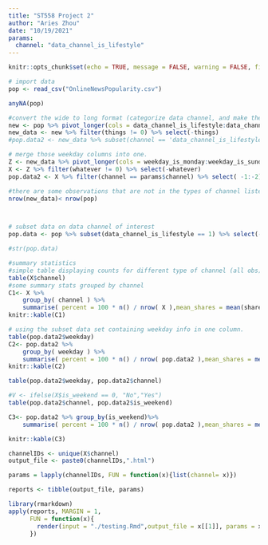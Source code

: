 ```yaml
---
title: "ST558 Project 2"
author: "Aries Zhou"
date: "10/19/2021"
params: 
  channel: "data_channel_is_lifestyle"
---
```




```r
knitr::opts_chunk$set(echo = TRUE, message = FALSE, warning = FALSE, fig.align='center', fig.path = "./")

```


```r
# import data
pop <- read_csv("OnlineNewsPopularity.csv")

anyNA(pop)

#convert the wide to long format (categorize data channel, and make them into one column)
new <- pop %>% pivot_longer(cols = data_channel_is_lifestyle:data_channel_is_world, names_to = "channel",values_to = 'things') 
new_data <- new %>% filter(things != 0) %>% select(-things) 
#pop.data2 <- new_data %>% subset(channel == 'data_channel_is_lifestyle') %>% select( -1:-2)

# merge those weekday columns into one.
Z <- new_data %>% pivot_longer(cols = weekday_is_monday:weekday_is_sunday, names_to = "weekday",values_to = 'whatever') 
X <- Z %>% filter(whatever != 0) %>% select(-whatever) 
pop.data2 <- X %>% filter(channel == params$channel) %>% select( -1:-2)

#there are some observations that are not in the types of channel listed in the data set. 
nrow(new_data)< nrow(pop)



# subset data on data channel of interest
pop.data <- pop %>% subset(data_channel_is_lifestyle == 1) %>% select(-starts_with("data_channel_is_"), -1:-2)

#str(pop.data) 
```




```r
#summary statistics 
#simple table displaying counts for different type of channel (all obs)
table(X$channel) 
#some summary stats grouped by channel 
C1<- X %>% 
    group_by( channel ) %>% 
    summarise( percent = 100 * n() / nrow( X ),mean_shares = mean(shares), mean_images = mean(num_imgs),mean_video = mean(num_videos),mean_link = mean(num_hrefs))
knitr::kable(C1)
```

```r
# using the subset data set containing weekday info in one column. 
table(pop.data2$weekday)
C2<- pop.data2 %>% 
    group_by( weekday ) %>% 
    summarise( percent = 100 * n() / nrow( pop.data2 ),mean_shares = mean(shares), mean_images = mean(num_imgs),mean_video = mean(num_videos),mean_link = mean(num_hrefs))
knitr::kable(C2)

table(pop.data2$weekday, pop.data2$channel)
```


```r
#V <- ifelse(X$is_weekend == 0, "No","Yes")
table(pop.data2$channel, pop.data2$is_weekend)

C3<- pop.data2 %>% group_by(is_weekend)%>% 
    summarise( percent = 100 * n() / nrow( pop.data2 ),mean_shares = mean(shares), mean_images = mean(num_imgs),mean_video = mean(num_videos),mean_link = mean(num_hrefs))

knitr::kable(C3)


```


```r
channelIDs <- unique(X$channel)
output_file <- paste0(channelIDs,".html")

params = lapply(channelIDs, FUN = function(x){list(channel= x)})

reports <- tibble(output_file, params)

library(rmarkdown)
apply(reports, MARGIN = 1,
      FUN = function(x){
        render(input = "./testing.Rmd",output_file = x[[1]], params = x[[2]])
      })





```